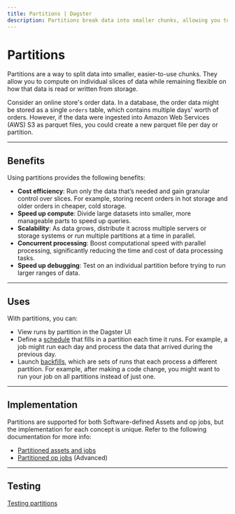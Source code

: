 ```yaml
---
title: Partitions | Dagster
description: Partitions break data into smaller chunks, allowing you to compute on individual slices of data while remaining flexible on how data is read or stored.
---
```


# Partitions

Partitions are a way to split data into smaller, easier-to-use chunks. They allow you to compute on individual slices of data while remaining flexible on how that data is read or written from storage.

Consider an online store's order data. In a database, the order data might be stored as a single `orders` table, which contains multiple days' worth of orders. However, if the data were ingested into Amazon Web Services (AWS) S3 as parquet files, you could create a new parquet file per day or partition.

---

## Benefits

Using partitions provides the following benefits:

- **Cost efficiency**: Run only the data that’s needed and gain granular control over slices. For example, storing recent orders in hot storage and older orders in cheaper, cold storage.
- **Speed up compute**: Divide large datasets into smaller, more manageable parts to speed up queries.
- **Scalability**: As data grows, distribute it across multiple servers or storage systems or run multiple partitions at a time in parallel.
- **Concurrent processing**: Boost computational speed with parallel processing, significantly reducing the time and cost of data processing tasks.
- **Speed up debugging**: Test on an individual partition before trying to run larger ranges of data.

---

## Uses

With partitions, you can:

- View runs by partition in the Dagster UI
- Define a [schedule](/concepts/partitions-schedules-sensors/schedules) that fills in a partition each time it runs. For example, a job might run each day and process the data that arrived during the previous day.
- Launch [backfills](/concepts/partitions-schedules-sensors/backfills), which are sets of runs that each process a different partition. For example, after making a code change, you might want to run your job on all partitions instead of just one.

---

## Implementation

Partitions are supported for both Software-defined Assets and op jobs, but the implementation for each concept is unique. Refer to the following documentation for more info:

- [Partitioned assets and jobs](/concepts/partitions-schedules-sensors/partitioned-assets)
- [Partitioned op jobs](/concepts/partitions-schedules-sensors/partitioned-op-jobs) (Advanced)

---

## Testing

[Testing partitions](/concepts/partitions-schedules-sensors/testing-partitions)

<TODO>
</TODO>
